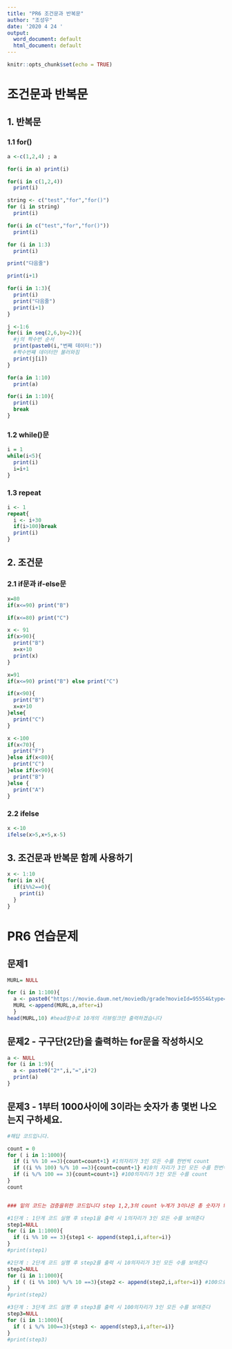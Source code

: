 ```yaml
---
title: "PR6 조건문과 반복문"
author: "조성우"
date: '2020 4 24 '
output:
  word_document: default
  html_document: default
---
```


```r
knitr::opts_chunk$set(echo = TRUE)
```
# 조건문과 반복문
## 1. 반복문
### 1.1 for()
```r
a <-c(1,2,4) ; a
```

```r
for(i in a) print(i)
```

```r
for(i in c(1,2,4))
  print(i)
```

```r
string <- c("test","for","for()")
for (i in string)
  print(i)
```

```r
for(i in c("test","for","for()"))
  print(i)
```

```r
for (i in 1:3)
  print(i)
```

```r
print("다음줄")
```

```r
print(i+1)
```

```r
for(i in 1:3){
  print(i)
  print("다음줄")
  print(i+1)
}
```

```r
j <-1:6
for(i in seq(2,6,by=2)){
  #j의 짝수번 순서
  print(paste0(i,"번째 데이터:"))
  #짝수번쨰 데이터만 불러와짐
  print(j[i])
}
```

```r
for(a in 1:10)
  print(a)
```

```r
for(i in 1:10){
  print(i)
  break
}
```
### 1.2 while()문
```r
i = 1
while(i<5){
  print(i)
  i=i+1
}
```
### 1.3 repeat
```r
i <- 1
repeat{
  i <- i+30
  if(i>100)break
  print(i)
}
```
## 2. 조건문
### 2.1 if문과 if-else문
```r
x=80
if(x<=90) print("B")
```

```r
if(x<=80) print("C")
```

```r
x <- 91
if(x>90){
  print("B")
  x=x+10
  print(x)
}
```

```r
x=91
if(x<=90) print("B") else print("C")
```

```r
if(x<90){
  print("B")
  x=x+10
}else{
  print("C")
}
```

```r
x <-100
if(x<70){
  print("F")
}else if(x<80){
  print("C")
}else if(x<90){
  print("B")
}else {
  print("A")
}
```
### 2.2 ifelse
```r
x <-10
ifelse(x>5,x+5,x-5)
```
## 3. 조건문과 반복문 함께 사용하기
```r
x <- 1:10
for(i in x){
  if(i%%2==0){
    print(i)
  }
}
```
# PR6 연습문제
## 문제1 
```r
MURL= NULL

for (i in 1:100){
  a <- paste0("https://movie.daum.net/moviedb/grade?movieId=95554&type=netizen&page=",i)
  MURL <-append(MURL,a,after=i)
  }
head(MURL,10) #head함수로 10개의 리뷰링크만 출력하겠습니다
```

## 문제2 - 구구단(2단)을 출력하는 for문을 작성하시오
```r
a <- NULL
for (i in 1:9){
  a <- paste0("2*",i,"=",i*2)
  print(a)
}

```
## 문제3 - 1부터 1000사이에 3이라는 숫자가 총 몇번 나오는지 구하세요.
```r
#해답 코드입니다.

count = 0
for ( i in 1:1000){
  if (i %% 10 ==3){count=count+1} #1의자리가 3인 모든 수를 한번씩 count
  if ((i %% 100) %/% 10 ==3){count=count+1} #10의 자리가 3인 모든 수를 한번씩 count
  if (i %/% 100 == 3){count=count+1} #100의자리가 3인 모든 수를 count
}
count


### 밑의 코드는 검증을위한 코드입니다 step 1,2,3의 count 누계가 3이나온 총 숫자가 되는것입니다.

#1단계 : 1단계 코드 실행 후 step1을 출력 시 1의자리가 3인 모든 수를 보여준다
step1=NULL
for (i in 1:1000){
  if (i %% 10 == 3){step1 <- append(step1,i,after=i)}
}
#print(step1)

#2단계 : 2단계 코드 실행 후 step2를 출력 시 10의자리가 3인 모든 수를 보여준다
step2=NULL
for (i in 1:1000){
  if ( (i %% 100) %/% 10 ==3){step2 <- append(step2,i,after=i)} #100으로 나눈 나머지를 10으로 나눈 몫이 3인 경우 = 100의 자리가 3이 나오는 경우 (300,)
}
#print(step2)

#3단계 : 3단계 코드 실행 후 step3를 출력 시 100의자리가 3인 모든 수를 보여준다
step3=NULL
for (i in 1:1000){
  if ( i %/% 100==3){step3 <- append(step3,i,after=i)}
}
#print(step3)

```
